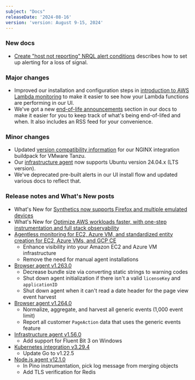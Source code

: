```yaml
---
subject: "Docs"
releaseDate: '2024-08-16'
version: 'version: August 9-15, 2024'
---
```


### New docs

* [Create "host not reporting" NRQL alert conditions](/docs/alerts/create-alert/create-alert-condition/create-nrql-host-not-reporting-conditions) describes how to set up alerting for a loss of signal.


### Major changes

* Improved our installation and configuration steps in [introduction to AWS Lambda monitoring](/docs/serverless-function-monitoring/aws-lambda-monitoring/instrument-lambda-function/introduction-lambda/#setup) to make it easier to see how your Lambda functions are performing in our UI.
* We've got a new [end-of-life announcements](/eol/) section in our docs to make it easier for you to keep track of what's being end-of-lifed and when. It also includes an RSS feed for your convenience.

### Minor changes

* Updated [version compatibility information](/docs/infrastructure/host-integrations/host-integrations-list/cloudfoundry-integrations/vmware-tanzu-nginx-buildpack-integration/#requirements-compatibility) for our NGINX integration buildpack for VMware Tanzu.
* Our [infrastructure agent](/docs/logs/forward-logs/forward-your-logs-using-infrastructure-agent/#system) now supports Ubuntu version 24.04.x (LTS version).
* We've deprecated pre-built alerts in our UI install flow and updated various docs to reflect that.

### Release notes and What's New posts

* What's New for [Synthetics now supports Firefox and multiple emulated devices](/whats-new/2024/08/whats-new-08-12-synthetics-browsers)
* What's New for [Optimize AWS workloads faster, with one-step instrumentation and full stack observability](/whats-new/2024/08/whats-new-8-15-one-step-AWS)
* [Agentless monitoring for EC2, Azure VM, and standardized entity creation for EC2, Azure VMs, and GCP CE](/docs/release-notes/infrastructure-release-notes/cloud-integration-release-notes/agentless-monitoring-and-standardized-entity-creation)
    * Enhance visibility into your Amazon EC2 and Azure VM infrastructure
    * Remove the need for manual agent installations
* [Browser agent v1.263.0](/docs/release-notes/new-relic-browser-release-notes/browser-agent-release-notes/browser-agent-v1.263.0)
    * Decrease bundle size via converting static strings to warning codes
    * Shut down agent initialization if there isn't a valid `licenseKey` and `applicationID`
    * Shut down agent when it can't read a date header for the page view event harvest
* [Browser agent v1.264.0](/docs/release-notes/new-relic-browser-release-notes/browser-agent-release-notes/browser-agent-v1.264.0)
    * Normalize, aggregate, and harvest all generic events (1,000 event limit)
    * Report all customer `PageAction` data that uses the generic events feature
* [Infrastructure agent v1.56.0](/docs/release-notes/infrastructure-release-notes/infrastructure-agent-release-notes/new-relic-infrastructure-agent-1600)
    * Add support for Fluent Bit 3 on Windows
* [Kubernetes integration v3.29.4](/docs/release-notes/infrastructure-release-notes/kubernetes-integration-release-notes/kubernetes-integration-3-29-4)
    * Update Go to v1.22.5
* [Node.js agent v12.1.0](/docs/release-notes/agent-release-notes/nodejs-release-notes/node-agent-12-1-0)
    * In Pino instrumentation, pick log message from merging objects
    * Add TLS verification for Redis